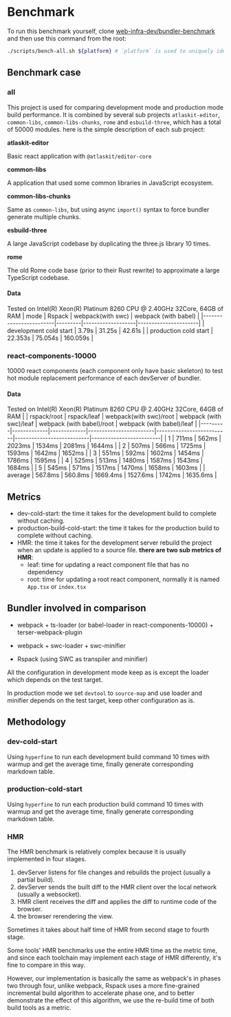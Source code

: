 # Benchmark

To run this benchmark yourself, clone [web-infra-dev/bundler-benchmark](https://github.com/web-infra-dev/bundler-benchmark) and then use this command from the root:

```bash
./scripts/bench-all.sh ${platform} # `platform` is used to uniquely identify the generated benchmark data.
```

## Benchmark case

### all

This project is used for comparing development mode and production mode build performance.
It is combined by several sub projects `atlaskit-editor`, `common-libs`, `common-libs-chunks`, `rome` and `esbuild-three`, which has a total of 50000 modules.
here is the simple description of each sub project:

**atlaskit-editor**

Basic react application with `@atlaskit/editor-core`

**common-libs**

A application that used some common libraries in JavaScript ecosystem.

**common-libs-chunks**

Same as `common-libs`, but using async `import()` syntax to force bundler generate multiple chunks.

**esbuild-three**

A large JavaScript codebase by duplicating the three.js library 10 times.

**rome**

The old Rome code base (prior to their Rust rewrite) to approximate a large TypeScript codebase.

#### Data

Tested on Intel(R) Xeon(R) Platinum 8260 CPU @ 2.40GHz 32Core, 64GB of RAM
| mode | Rspack | webpack(with swc) | webpack (with babel) |
|------------------------|---------|-------------------|----------------------|
| development cold start | 3.79s | 31.25s | 42.61s |
| production cold start | 22.353s | 75.054s | 160.059s |

### react-components-10000

10000 react components (each component only have basic skeleton) to test hot module replacement performance of each devServer of bundler.

#### Data

Tested on Intel(R) Xeon(R) Platinum 8260 CPU @ 2.40GHz 32Core, 64GB of RAM
| | rspack/root | rspack/leaf | webpack(with swc)/root | webpack (with swc)/leaf | webpack (with babel)/root | webpack (with babel)/leaf |
|---------|-------------|-------------|------------------------|--------------------------|---------------------------|-------------------------|
| 1 | 711ms | 562ms | 2023ms | 1534ms | 2081ms | 1644ms |
| 2 | 507ms | 566ms | 1725ms | 1593ms | 1642ms | 1652ms |
| 3 | 551ms | 592ms | 1602ms | 1454ms | 1786ms | 1595ms |
| 4 | 525ms | 513ms | 1480ms | 1587ms | 1543ms | 1684ms |
| 5 | 545ms | 571ms | 1517ms | 1470ms | 1658ms | 1603ms |
| average | 567.8ms | 560.8ms | 1669.4ms | 1527.6ms | 1742ms | 1635.6ms |

## Metrics

- dev-cold-start: the time it takes for the development build to complete without caching.
- production-build-cold-start: the time it takes for the production build to complete without caching.
- HMR: the time it takes for the development server rebuild the project when an update is applied to a source file.
  **there are two sub metrics of HMR**:
  - leaf: time for updating a react component file that has no dependency
  - root: time for updating a root react component, normally it is named `App.tsx` or `index.tsx`

## Bundler involved in comparison

- webpack + ts-loader (or babel-loader in react-components-10000) + terser-webpack-plugin

- webpack + swc-loader + swc-minifier

- Rspack (using SWC as transpiler and minifier)

All the configuration in development mode keep as is except the loader which depends on the test target.

In production mode we set `devtool` to `source-map` and use loader and minifier depends on the test target, keep other configuration as is.

## Methodology

### dev-cold-start

Using `hyperfine` to run each development build command 10 times with warmup and get the average time, finally generate corresponding markdown table.

### production-cold-start

Using `hyperfine` to run each production build command 10 times with warmup and get the average time, finally generate corresponding markdown table.

### HMR

The HMR benchmark is relatively complex because it is usually implemented in four stages.

1. devServer listens for file changes and rebuilds the project (usually a partial build).
2. devServer sends the built diff to the HMR client over the local network (usually a websocket).
3. HMR client receives the diff and applies the diff to runtime code of the browser.
4. the browser rerendering the view.

Sometimes it takes about half time of HMR from second stage to fourth stage.

Some tools' HMR benchmarks use the entire HMR time as the metric time, and since each toolchain may implement each stage of HMR differently, it's fine to compare in this way.

However, our implementation is basically the same as webpack's in phases two through four, unlike webpack, Rspack uses a more fine-grained incremental build algorithm to accelerate phase one, and to better demonstrate the effect of this algorithm, we use the re-build time of both build tools as a metric.
